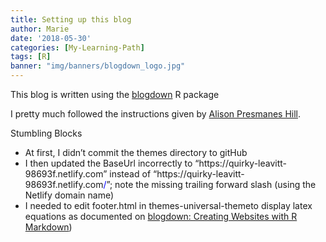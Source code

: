 ```yaml
---
title: Setting up this blog
author: Marie
date: '2018-05-30'
categories: [My-Learning-Path]
tags: [R]
banner: "img/banners/blogdown_logo.jpg"
---
```


This blog is written using the  [blogdown](https://bookdown.org/yihui/blogdown/) R package

I pretty much followed the instructions given by [Alison Presmanes Hill](https://alison.rbind.io/post/up-and-running-with-blogdown/).

Stumbling Blocks

* At first, I didn't commit the themes directory to gitHub
* I then updated the BaseUrl incorrectly to "https://quirky-leavitt-98693f.netlify.com" instead of "https://quirky-leavitt-98693f.netlify.com<span style="color:blue">/</span>"; note the missing trailing forward slash (using the Netlify domain name)
* I needed to edit footer.html in themes\hugo-universal-theme\layout\partials to display latex equations as documented on [blogdown: Creating Websites with R Markdown](https://bookdown.org/yihui/blogdown/templates.html#how-to))

